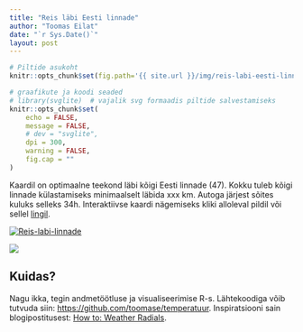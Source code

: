 ```yaml
---
title: "Reis läbi Eesti linnade"
author: "Toomas Eilat"
date: "`r Sys.Date()`"
layout: post
---
```


```r
# Piltide asukoht
knitr::opts_chunk$set(fig.path='{{ site.url }}/img/reis-labi-eesti-linnade-')
```

```r
# graafikute ja koodi seaded
# library(svglite)  # vajalik svg formaadis piltide salvestamiseks
knitr::opts_chunk$set(
    echo = FALSE, 
    message = FALSE,
    # dev = "svglite",
    dpi = 300,
    warning = FALSE,
    fig.cap = ""
)
```

Kaardil on optimaalne teekond läbi kõigi Eesti linnade (47). Kokku tuleb kõigi linnade külastamiseks minimaalselt läbida xxx km. Autoga järjest sõites kuluks selleks 34h. Interaktiivse kaardi nägemiseks kliki alloleval pildil või sellel <a href="http://toomase.github.io/files/reis_labi_eesti_linnade.html" target="_blank">lingil</a>.

<a href="http://toomase.github.io/files/reis_labi_eesti_linnade.html" target="_blank"><img border="0" alt="Reis-labi-linnade" src="http://toomase.github.io/img/reis-labi-eesti-linnade-teekond.png"></a>

![](http://toomase.github.io/img/reis-labi-eesti-linnade-teekond.png)

## Kuidas?
Nagu ikka, tegin andmetöötluse ja visualiseerimise R-s. Lähtekoodiga võib tutvuda siin: [https://github.com/toomase/temperatuur](https://github.com/toomase/temperatuur). Inspiratsiooni sain blogipostitusest: [How to: Weather Radials](http://jkunst.com/r/how-to-weather-radials/).